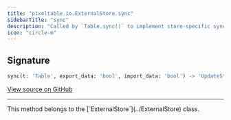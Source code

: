 ```yaml
---
title: "pixeltable.io.ExternalStore.sync"
sidebarTitle: "sync"
description: "Called by `Table.sync()` to implement store-specific synchronization logic."
icon: "circle-m"
---
```

## Signature

```python
sync(t: 'Table', export_data: 'bool', import_data: 'bool') -> 'UpdateStatus'
```

<a href="https://github.com/pixeltable/pixeltable/blob/main/pixeltable/io/external_store.py#L47" target="_self">View source on GitHub</a>


---

<Note>
This method belongs to the [`ExternalStore`](../ExternalStore) class.
</Note>

